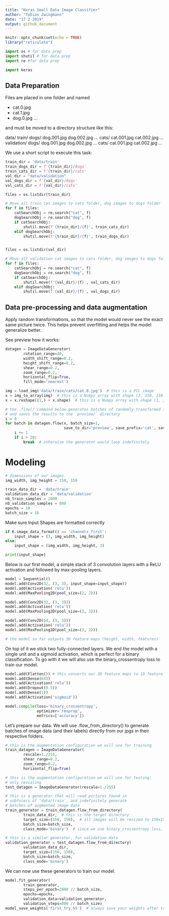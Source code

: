 ```yaml
---
title: "Keras Small Data Image Classifier"
author: "Tobias Zwingmann"
date: "17 2 2019"
output: github_document
---
```


```r
knitr::opts_chunk$set(echo = TRUE)
library("reticulate")
```

```python
import os # fpr data prep
import shutil # for data prep
import re #for data prep

import keras

```

## Data Preparation

Files are placed in one folder and named 

- cat.0.jpg
- cat.1.jpg
- dog.0.jpg
...

and must be moved to a directory structure like this:

data/
    train/
        dogs/
            dog.001.jpg
            dog.002.jpg
            ...
        cats/
            cat.001.jpg
            cat.002.jpg
            ...
    validation/
        dogs/
            dog.001.jpg
            dog.002.jpg
            ...
        cats/
            cat.001.jpg
            cat.002.jpg
            ...

We use a short script to execute this task:  
  
```python
train_dir = 'data/train'
train_dogs_dir = f'{train_dir}/dogs'
train_cats_dir = f'{train_dir}/cats'
val_dir = "data/validation"
val_dogs_dir = f'{val_dir}/dogs'
val_cats_dir = f'{val_dir}/cats'

files = os.listdir(train_dir)

# Move all train cat images to cats folder, dog images to dogs folder
for f in files:
    catSearchObj = re.search("cat", f)
    dogSearchObj = re.search("dog", f)
    if catSearchObj:
        shutil.move(f'{train_dir}/{f}', train_cats_dir)
    elif dogSearchObj:
        shutil.move(f'{train_dir}/{f}', train_dogs_dir)


files = os.listdir(val_dir)

# Move all validation cat images to cats folder, dog images to dogs folder
for f in files:
    catSearchObj = re.search("cat", f)
    dogSearchObj = re.search("dog", f)
    if catSearchObj:
        shutil.move(f'{val_dir}/{f}', val_cats_dir)
    elif dogSearchObj:
        shutil.move(f'{val_dir}/{f}', val_dogs_dir)

```

## Data pre-processing and data augmentation

Apply random transformations, so that the model would never see the exact same picture twice. This helps prevent overfitting and helps the model generalize better.

See preview how it works:
```python

datagen = ImageDataGenerator(
        rotation_range=40,
        width_shift_range=0.2,
        height_shift_range=0.2,
        shear_range=0.2,
        zoom_range=0.2,
        horizontal_flip=True,
        fill_mode='nearest')

img = load_img('data/train/cats/cat.0.jpg')  # this is a PIL image
x = img_to_array(img)  # this is a Numpy array with shape (3, 150, 150)
x = x.reshape((1,) + x.shape)  # this is a Numpy array with shape (1, 3, 150, 150)

# the .flow() command below generates batches of randomly transformed images
# and saves the results to the `preview/` directory
i = 0
for batch in datagen.flow(x, batch_size=1,
                          save_to_dir='preview', save_prefix='cat', save_format='jpeg'):
    i += 1
    if i > 20:
        break  # otherwise the generator would loop indefinitely
```

# Modeling

```python
# dimensions of our images.
img_width, img_height = 150, 150
```

```python
train_data_dir = 'data/train'
validation_data_dir = 'data/validation'
nb_train_samples = 2000
nb_validation_samples = 800
epochs = 10
batch_size = 16
```

Make sure Input Shapes are formatted correctly
```python
if K.image_data_format() == 'channels_first':
    input_shape = (3, img_width, img_height)
else:
    input_shape = (img_width, img_height, 3)
```

```python
print(input_shape)
```


Below is our first model, a simple stack of 3 convolution layers with a ReLU activation and followed by max-pooling layers. 
```python
model = Sequential()
model.add(Conv2D(32, (3, 3), input_shape=input_shape))
model.add(Activation('relu'))
model.add(MaxPooling2D(pool_size=(2, 2)))

model.add(Conv2D(32, (3, 3)))
model.add(Activation('relu'))
model.add(MaxPooling2D(pool_size=(2, 2)))

model.add(Conv2D(64, (3, 3)))
model.add(Activation('relu'))
model.add(MaxPooling2D(pool_size=(2, 2)))

# the model so far outputs 3D feature maps (height, width, features)

```

On top of it we stick two fully-connected layers. We end the model with a single unit and a sigmoid activation, which is perfect for a binary classification. To go with it we will also use the binary_crossentropy loss to train our model.

```python
model.add(Flatten()) # this converts our 3D feature maps to 1D feature vectors
model.add(Dense(64))
model.add(Activation('relu'))
model.add(Dropout(0.5))
model.add(Dense(1))
model.add(Activation('sigmoid'))

model.compile(loss='binary_crossentropy',
              optimizer='rmsprop',
              metrics=['accuracy'])

```

Let's prepare our data. We will use .flow_from_directory() to generate batches of image data (and their labels) directly from our jpgs in their respective folders.

```python

# this is the augmentation configuration we will use for training
train_datagen = ImageDataGenerator(
        rescale=1./255,
        shear_range=0.2,
        zoom_range=0.2,
        horizontal_flip=True)

# this is the augmentation configuration we will use for testing:
# only rescaling
test_datagen = ImageDataGenerator(rescale=1./255)

# this is a generator that will read pictures found in
# subfolers of 'data/train', and indefinitely generate
# batches of augmented image data
train_generator = train_datagen.flow_from_directory(
        train_data_dir,  # this is the target directory
        target_size=(150, 150),  # all images will be resized to 150x150
        batch_size=batch_size,
        class_mode='binary')  # since we use binary_crossentropy loss, we need binary labels

# this is a similar generator, for validation data
validation_generator = test_datagen.flow_from_directory(
        validation_data_dir,
        target_size=(150, 150),
        batch_size=batch_size,
        class_mode='binary')
```

We can now use these generators to train our model. 
```python
model.fit_generator(
        train_generator,
        steps_per_epoch=2000 // batch_size,
        epochs=epochs,
        validation_data=validation_generator,
        validation_steps=800 // batch_size)
model_save_weights('first_try.h5')  # always save your weights after training or during training

```

